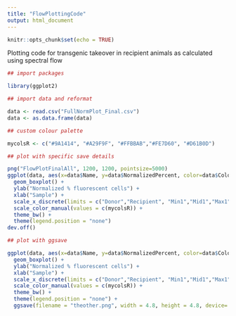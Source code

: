 ```yaml
---
title: "FlowPlottingCode"
output: html_document
---
```


```r
knitr::opts_chunk$set(echo = TRUE)
```


Plotting code for transgenic takeover in recipient animals as calculated using spectral flow 


```r

## import packages 

library(ggplot2)

## import data and reformat 

data <- read.csv("FullNormPlot_Final.csv")
data <- as.data.frame(data)

## custom colour palette

mycolsR <- c("#9A1414", "#A29F9F", "#FFBBAB","#FE7D60", "#D61B0D")

## plot with specific save details

png("FlowPlotFinalAll", 1200, 1200, pointsize=5000)
ggplot(data, aes(x=data$Name, y=data$NormalizedPercent, color=data$ColourBy)) + 
  geom_boxplot() +
  ylab("Normalized % fluorescent cells") +
  xlab("Sample") +
  scale_x_discrete(limits = c("Donor","Recipient", "Min1","Mid1","Max1","Max2","Max3","Max4","Max5")) +
  scale_color_manual(values = c(mycolsR)) +
  theme_bw() +
  theme(legend.position = "none")
dev.off()

## plot with ggsave

ggplot(data, aes(x=data$Name, y=data$NormalizedPercent, color=data$ColourBy)) + 
  geom_boxplot() +
  ylab("Normalized % fluorescent cells") +
  xlab("Sample") +
  scale_x_discrete(limits = c("Donor","Recipient", "Min1","Mid1","Max1","Max2","Max3","Max4","Max5")) +
  scale_color_manual(values = c(mycolsR)) +
  theme_bw() +
  theme(legend.position = "none") + 
  ggsave(filename = "theother.png", width = 4.8, height = 4.8, device='png', dpi=700)
```

